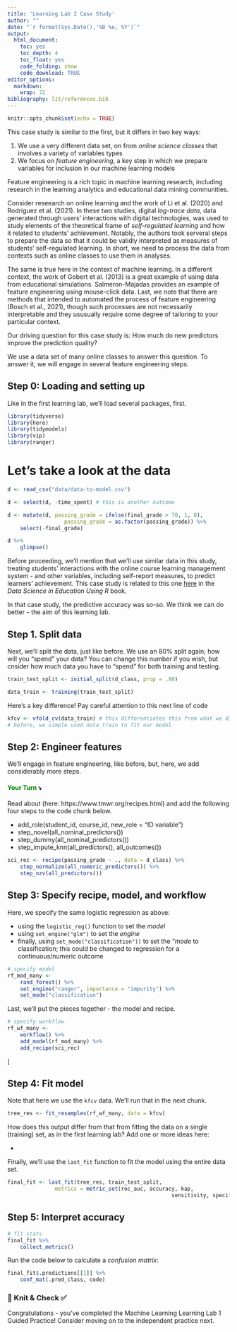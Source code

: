 ```yaml
---
title: 'Learning Lab 2 Case Study'
author: ""
date: "`r format(Sys.Date(),'%B %e, %Y')`"
output:
  html_document:
    toc: yes
    toc_depth: 4
    toc_float: yes
    code_folding: show
    code_download: TRUE
editor_options:
  markdown:
    wrap: 72
bibliography: lit/references.bib
---
```


```r
knitr::opts_chunk$set(echo = TRUE)
```

This case study is similar to the first, but it differs in two key ways:

1. We use a very different data set, on from _online science classes_ that involves a variety of variables types
2. We focus on _feature engineering_, a key step in which we prepare variables for inclusion in our machine learning models

Feature engineering is a rich topic in machine learning research, including research in the learning analytics and educational data mining communities.

Consider reseearch on online learning and the work of Li et al. (2020) and Rodriguez et al. (2021). In these two studies, digital _log-trace data_, data generated through users' interactions with digital technologies, was used to study elements of the theoretical frame of _self-regulated learning_ and how it related to students' achievement. Notably, the authors took serveral steps to prepare the data so that it could be validly interpreted as measures of students' self-regulated learning. In short, we need to process the data from contexts such as online classes to use them in analyses. 

The same is true here in the context of machine learning. In a different context, the work of Gobert et al. (2013) is a great example of using data from educational simulations. Salmeron-Majadas provides an example of feature engineering using mouse-click data. Last, we note that there are methods that intended to automated the process of feature engineering (Bosch et al., 2021), though such processes are not necessarily interpretable and they ususually require some degree of tailoring to your particular context.

Our driving question for this case study is: How much do new predictors improve the prediction quality?

We use a data set of many online classes to answer this question. To answer it, we will engage in several feature engineering steps.

## Step 0: Loading and setting up

Like in the first learning lab, we'll load several packages, first.

```r
library(tidyverse)
library(here)
library(tidymodels)
library(vip)
library(ranger)
```

# Let's take a look at the data

```r
d <- read_csv("data/data-to-model.csv")

d <- select(d, -time_spent) # this is another outcome

d <- mutate(d, passing_grade = ifelse(final_grade > 70, 1, 0),
                  passing_grade = as.factor(passing_grade)) %>% 
    select(-final_grade)
```

```r
d %>% 
    glimpse()
```

Before proceeding, we'll mention that we'll use similar data in this study, treating students' interactions with the online course learning management system - and other variables, including self-report measures, to predict learners' achievement. This case study is related to this one [here](https://datascienceineducation.com/c14.html) in the _Data Science in Education Using R_ book.

In that case study, the predictive accuracy was so-so. We think we can do better -- the aim of this learning lab. 

## Step 1. Split data

Next, we'll split the data, just like before. We use an 80% split again; how will you "spend" your data? You can change this number if you wish, but cnsider how much data you have to "spend" for both training and testing.

```r
train_test_split <- initial_split(d_class, prop = .80)

data_train <- training(train_test_split)
```

Here's a key difference! Pay careful attention to this next line of code

```r
kfcv <- vfold_cv(data_train) # this differentiates this from what we did before
# before, we simple used data_train to fit our model
```

## Step 2: Engineer features

We'll engage in feature engineering, like before, but, here, we add considerably more steps.

#### [Your Turn]{style="color: green;"} ⤵ {style="font-style: normal; font-variant-caps: normal; letter-spacing: normal; orphans: auto; text-align: start; text-indent: 0px; text-transform: none; white-space: normal; widows: auto; word-spacing: 0px; -webkit-tap-highlight-color: rgba(26, 26, 26, 0.3); -webkit-text-size-adjust: auto; -webkit-text-stroke-width: 0px; text-decoration: none; caret-color: rgb(0, 0, 0); color: rgb(0, 0, 0);"}

Read about (here: https://www.tmwr.org/recipes.html) and add the following four steps to the code chunk below.

- add_role(student_id, course_id, new_role = "ID variable")  
- step_novel(all_nominal_predictors())  
- step_dummy(all_nominal_predictors())  
- step_impute_knn(all_predictors(), all_outcomes())  
    
```r
sci_rec <- recipe(passing_grade ~ ., data = d_class) %>% 
    step_normalize(all_numeric_predictors()) %>%
    step_nzv(all_predictors())
```

## Step 3: Specify recipe, model, and workflow

Here, we specify the same logistic regression as above:

- using the `logistic_reg()` function to set the *model*
- using `set_engine("glm")` to set the *engine*
- finally, using `set_mode("classification"))` to set the "*mode* to classification; this could be changed to regression for a continuous/numeric outcome
 
```r
# specify model
rf_mod_many <-
    rand_forest() %>%
    set_engine("ranger", importance = "impurity") %>%
    set_mode("classification")
```

Last, we'll put the pieces together - the model and recipe.

```r
# specify workflow
rf_wf_many <-
    workflow() %>%
    add_model(rf_mod_many) %>% 
    add_recipe(sci_rec)
```
]

## Step 4: Fit model

Note that here we use the `kfcv` data. We'll run that in the next chunk.

```r
tree_res <- fit_resamples(rf_wf_many, data = kfcv)
```

How does this output differ from that from fitting the data on a single (training) set, as in the first learning lab? Add one or more ideas here:

- 

Finally, we'll use the `last_fit` function to fit the model using the entire data set.

```r
final_fit <- last_fit(tree_res, train_test_split,
               metrics = metric_set(roc_auc, accuracy, kap, 
                                                    sensitivity, specificity, precision))
```

## Step 5: Interpret accuracy

```r
# fit stats
final_fit %>%
    collect_metrics()
```

Run the code below to calculate a _confusion matrix_:

```r
final_fit$.predictions[[1]] %>% 
    conf_mat(.pred_class, code)
```

### 🧶 Knit & Check ✅

Congratulations - you've completed the Machine Learning Learning Lab 1 Guided Practice! Consider moving on to the independent practice next.